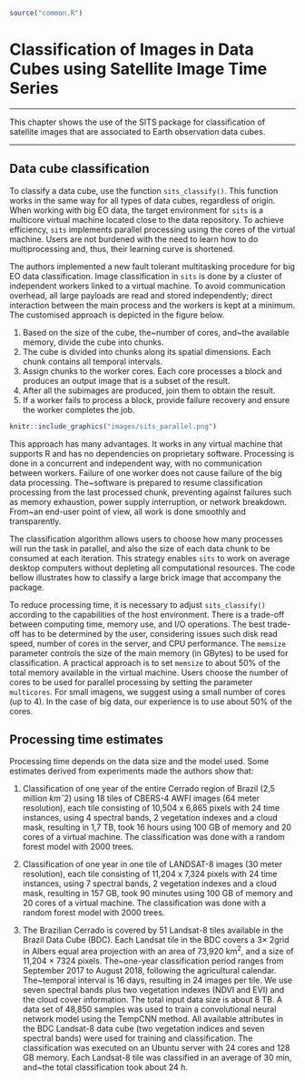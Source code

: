 ```r
source("common.R")
```

# Classification of Images in Data Cubes using Satellite Image Time Series

---

This chapter shows the use of the SITS package for classification of satellite images that are associated to Earth observation data cubes.

---


## Data cube classification

To classify a data cube, use the function `sits_classify()`.  This function works in the same way for all types of data cubes, regardless of origin. When working with big EO data, the target environment for `sits` is a multicore virtual machine located close to the data repository. To achieve efficiency, `sits` implements parallel processing using the cores of the virtual machine. Users are not burdened with the need to learn how to do multiprocessing and, thus, their learning curve is shortened.

The authors implemented a new fault tolerant multitasking procedure for big EO data classification. Image classification in `sits` is done by a cluster of independent workers linked to a virtual machine. To avoid communication overhead, all large payloads are read and stored independently; direct interaction between the main process and the workers is kept at a minimum. The customised approach is depicted in the figure below.

1. Based on the size of the cube, the~number of cores, and~the available memory, divide the cube into chunks.
2. The cube is divided into chunks along its spatial dimensions. Each chunk contains all temporal intervals.
3. Assign chunks to the worker cores. Each core processes a block and produces an output image that is a subset of the result.
4. After all the subimages are produced, join them to obtain the result.
5. If a worker fails to process a block, provide failure recovery and ensure the worker completes the job.

```r

knitr::include_graphics("images/sits_parallel.png")
```

This approach has many advantages. It works in any virtual machine that supports R and has no dependencies on proprietary software. Processing is done in a concurrent and independent way, with no communication between workers. Failure of one worker does not cause failure of the big data processing. The~software is prepared to resume classification processing from the last processed chunk, preventing against failures such as memory exhaustion, power supply interruption, or network breakdown. From~an end-user point of view, all work is done smoothly and transparently. 

The classification algorithm allows users to choose how many processes will run the task in parallel, and also the size of each data chunk to be consumed at each iteration. This strategy enables `sits` to work on average desktop computers without depleting all computational resources. The code bellow illustrates how to classify a large brick image that accompany the package. 

To reduce processing time, it is necessary to adjust `sits_classify()` according to the capabilities of the host environment. There is a trade-off between computing time, memory use, and I/O operations. The best trade-off has to be determined by the user, considering issues such disk read speed, number of cores in the server, and CPU performance.  The `memsize` parameter controls the size of the main memory (in GBytes) to be used for classification. A practical approach is to set `memsize` to about 50% of the total memory available in the virtual machine. Users choose the number of cores to be used for parallel processing by setting the parameter `multicores`. For small imagens, we suggest using a small number of cores (up to 4). In the case of big data, our experience is to use about 50% of the cores. 


## Processing time estimates 

Processing time depends on the data size and the model used. Some estimates derived from experiments made the authors show that:

1. Classification of one year of the entire Cerrado region of Brazil (2,5 million $kmˆ2$) using 18 tiles of CBERS-4 AWFI images (64 meter resolution), each tile consisting of 10,504 x 6,865 pixels with 24 time instances, using 4 spectral bands, 2 vegetation indexes and a cloud mask, resulting in 1,7 TB, took 16 hours using 100 GB of memory and 20 cores of a virtual machine. The classification was done with a random forest model with 2000 trees.

2. Classification of one year in one tile of LANDSAT-8 images (30 meter resolution), each tile consisting of 11,204 x 7,324 pixels with 24 time instances, using 7 spectral bands, 2 vegetation indexes and a cloud mask, resulting in 157 GB, took 90 minutes using 100 GB of memory and 20 cores of a virtual machine. The classification was done with a random forest model with 2000 trees.

3. The Brazilian Cerrado is covered by 51 Landsat-8 tiles available in the Brazil Data Cube (BDC). Each Landsat tile in the BDC covers a 3\degree $\times$ 2\degree grid in Albers equal area projection with an area of 73,920 km$^2$, and a size of 11,204 $\times$ 7324 pixels. The~one-year classification period ranges from September 2017 to August 2018, following the agricultural calendar. The~temporal interval is 16 days, resulting in 24 images per tile. We use seven spectral bands plus two vegetation indexes (NDVI and EVI) and the cloud cover information. The total input data size is about 8 TB. A data set of 48,850 samples was used to train a convolutional neural network model using the TempCNN method. All available attributes in the BDC Landsat-8 data cube (two vegetation indices and seven spectral bands) were used for training and classification. The classification was executed on an Ubuntu server with 24 cores and 128 GB memory. Each Landsat-8 tile was classified in an average of 30 min, and~the total classification took about 24 h. 


